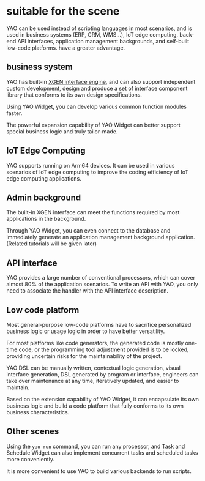 # suitable for the scene

YAO can be used instead of scripting languages ​​in most scenarios, and is used in business systems (ERP, CRM, WMS...), IoT edge computing, back-end API interfaces, application management backgrounds, and self-built low-code platforms. have a greater advantage.

## business system

YAO has built-in [XGEN interface engine](https://github.com/YaoApp/xgen), and can also support independent custom development, design and produce a set of interface component library that conforms to its own design specifications.

Using YAO Widget, you can develop various common function modules faster.

The powerful expansion capability of YAO Widget can better support special business logic and truly tailor-made.

## IoT Edge Computing

YAO supports running on Arm64 devices. It can be used in various scenarios of IoT edge computing to improve the coding efficiency of IoT edge computing applications.

## Admin background

The built-in XGEN interface can meet the functions required by most applications in the background.

Through YAO Widget, you can even connect to the database and immediately generate an application management background application. (Related tutorials will be given later)

## API interface

YAO provides a large number of conventional processors, which can cover almost 80% of the application scenarios. To write an API with YAO, you only need to associate the handler with the API interface description.

## Low code platform

Most general-purpose low-code platforms have to sacrifice personalized business logic or usage logic in order to have better versatility.

For most platforms like code generators, the generated code is mostly one-time code, or the programming tool adjustment provided is to be locked, providing uncertain risks for the maintainability of the project.

YAO DSL can be manually written, contextual logic generation, visual interface generation, DSL generated by program or interface, engineers can take over maintenance at any time, iteratively updated, and easier to maintain.

Based on the extension capability of YAO Widget, it can encapsulate its own business logic and build a code platform that fully conforms to its own business characteristics.

## Other scenes

Using the `yao run` command, you can run any processor, and Task and Schedule Widget can also implement concurrent tasks and scheduled tasks more conveniently.

It is more convenient to use YAO to build various backends to run scripts.

<Div style={{ display: "flex", justifyContent: "space-between" }}>
  <Link
    type="prev"
    title="Why Choose Yao"
    link="Introduction/Why Choose Yao"
  ></Link>
</Div>
